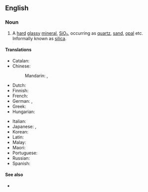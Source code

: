 ==English==

===Noun===
{{wikipedia}}
{{en-noun|-}}

# {{lb|en|chemistry}} A [[hard]] [[glassy]] [[mineral]], [[SiO₂]], occurring as [[quartz]], [[sand]], [[opal]] etc. Informally known as [[silica]].

====Translations====
{{trans-top|SiO<sub>2</sub>}}
* Catalan: {{t|ca|diòxid de silici|m}}
* Chinese:
*: Mandarin: {{qualifier|Mainland}} {{t+|cmn|二氧化硅|tr=èryǎng huàguī|sc=Hani}}, {{qualifier|Taiwan|Hong Kong}} {{t+|cmn|二氧化矽|tr=èryǎng huàxī|sc=Hani}}
* Dutch: {{t|nl|silicium dioxyde}}
* Finnish: {{t+|fi|piidioksidi}}
* French: {{t|fr|bioxyde de silicium}}
* German: {{t|de|Siliciumdioxid|n}}, {{t+|de|Siliziumdioxid|n}}
* Greek: {{t|el|διοξείδιο πυριτίου}}
* Hungarian: {{t|hu|szilícium-dioxid}}
{{trans-mid}}
* Italian: {{t|it|diossido del silicone}}
* Japanese: {{t|ja|二酸化ケイ素|tr=にさんかけいそ, nisanka-keiso|sc=Jpan}}, {{t|ja|二酸化珪素|tr=にさんかけいそ, nisanka-keiso}}
* Korean: {{t|ko|이산화 실리콘}}
* Latin: {{t|la|dioxeidium silicii}}
* Malay: {{t|ms|silikon dioksida}}
* Maori: {{t|mi|takawai hāorarua}}
* Portuguese: {{t|pt|dióxido do silicone}}
* Russian: {{t|ru|двуокись кремния}}
* Spanish: {{t|es|dióxido del silicio}}
{{trans-bottom}}

====See also====
* {{l|en|carbon dioxide}}